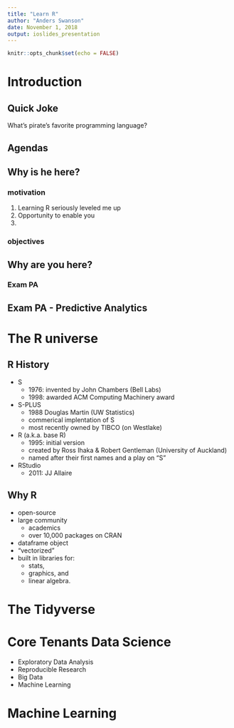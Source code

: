 ```yaml
---
title: "Learn R"
author: "Anders Swanson"
date: November 1, 2018
output: ioslides_presentation
---
```


```r
knitr::opts_chunk$set(echo = FALSE)
```


# Introduction

## Quick Joke

What's pirate's favorite programming language?

## Agendas

## Why is he here?

### motivation

1. Learning R seriously leveled me up
2. Opportunity to enable you
3. 

### objectives

## Why are you here?

### Exam PA 

## Exam PA - Predictive Analytics

# The R universe

## R History

- S
    - 1976: invented by John Chambers (Bell Labs)
    - 1998: awarded ACM Computing Machinery award
- S-PLUS
    - 1988 Douglas Martin (UW Statistics)
    - commerical implentation of S
    - most recently owned by TIBCO (on Westlake)
- R (a.k.a. base R)
    - 1995: initial version
    - created by Ross Ihaka & Robert Gentleman (University of Auckland) 
    - named after their first names and a play on "S"
- RStudio
    - 2011: JJ Allaire
    
    
## Why R 
- open-source
- large community
    - academics
    - over 10,000 packages on CRAN
- dataframe object
- "vectorized"
- built in libraries for:
    - stats,
    - graphics, and
    - linear algebra.


# The Tidyverse

# Core Tenants Data Science

- Exploratory Data Analysis
- Reproducible Research
- Big Data
- Machine Learning

# Machine Learning
